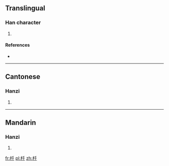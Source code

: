 ==Translingual==

===Han character===
{{Han char|rn=75|rad=木|as=03|sn=7|four=|canj=木竹十 (DHJ)|ids=⿰[[木]][[千]]}}

# {{defn|Han|sort=木03}}

====References====
* {{Han ref|kx=0510.190|dkj=14447|dj=0894.180|hdz=21160.060|uh=6744|ud=26436}}

----

==Cantonese==

===Hanzi===
{{yue-hanzi|jyut=[[cin1]]|y=chin1}}

# {{defn|lang=yue|sort=木03}}

----

==Mandarin==

===Hanzi===
{{cmn-hanzi|pin=[[qiān]] ([[qian1]])|wg=ch'ien<sup>1</sup>}}

# {{defn|lang=cmn|sort=木03}}

[[fr:杄]]
[[pl:杄]]
[[zh:杄]]
